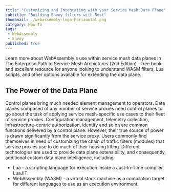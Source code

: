 ```yaml
---
title: "Customizing and Integrating with your Service Mesh Data Plane"
subtitle: "Building Envoy filters with Rust"
thumbnail: ./webassembly-logo-horizontal.png
category: How To
tags:
 - WebAssembly
 - Envoy
published: true
---
```



<TopicsWrapper>
  <div className="intro">
    <p>Learn more about WebAssembly's use within service mesh data planes in
      <Link className="blog" to="/learn/books">The Enterprise Path to Service Mesh Archictures (2nd Edition)</Link> -  free book and excellent resource for anyone looking to understand WASM filters, Lua scripts, and other options available for extending the data plane.</p>
  </div>
<h2> The Power of the Data Plane</h2>

<p>
Control planes bring much needed element management to operators. Data planes composed of any number of service proxies need control planes to go about the task of applying service mesh-specific use cases to their fleet of service proxies. Configuration management, telemetry collection, infrastructure-centric authorization, identity and so on are common functions delivered by a control plane. However, their true source of power is drawn significantly from the service proxy. Users commonly find themselves in need of customizing the chain of traffic filters (modules) that service proxies use to do much of their heaving lifting. Different technologies are used to provide data plane extensibility, and consequently, additional custom data plane intelligence, including:
</p>

<ul>
  <li>Lua - a scripting language for execution inside a Just-In-Time compiler, LuaJIT.</li>
  <li>WebAssembly (WASM) - a virtual stack machine as a compilation target for different languages to use as an execution environment.</li>
</ul>

<p>
</p>


</TopicsWrapper>
